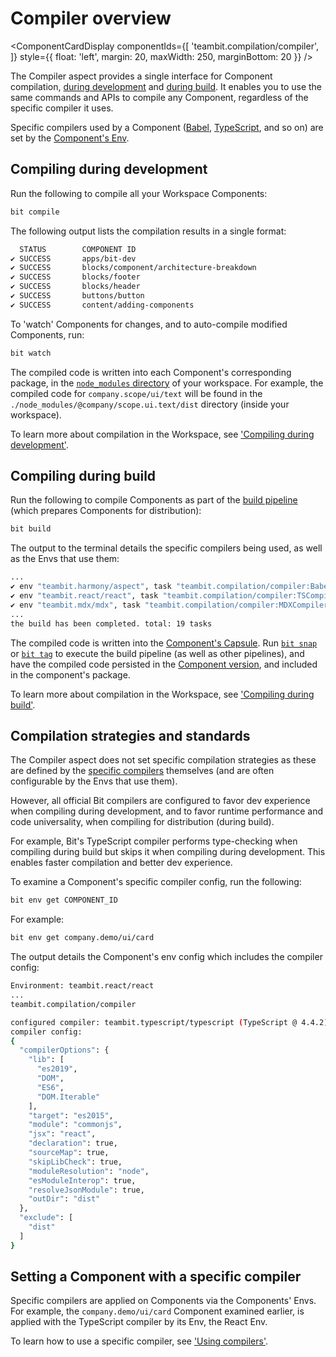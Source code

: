 
# Compiler overview

<ComponentCardDisplay componentIds={[
  'teambit.compilation/compiler',
]} style={{ float: 'left', margin: 20, maxWidth: 250, marginBottom: 20 }} />

The Compiler aspect provides a single interface for Component compilation, [during development](/dev-services-overview/compiler/compiling-during-development) and [during build](/dev-services-overview/compiler/compiling-during-build).
It enables you to use the same commands and APIs to compile any Component, regardless of the specific compiler it uses.

Specific compilers used by a Component ([Babel](https://bit.cloud/teambit/compilation/babel), [TypeScript](https://bit.cloud/teambit/typescript/typescript), and so on) are set by the [Component's Env](/envs/using-envs).

## Compiling during development

Run the following to compile all your Workspace Components:

```bash
bit compile
```

The following output lists the compilation results in a single format:

```bash
  STATUS        COMPONENT ID
✔ SUCCESS       apps/bit-dev
✔ SUCCESS       blocks/component/architecture-breakdown
✔ SUCCESS       blocks/footer
✔ SUCCESS       blocks/header
✔ SUCCESS       buttons/button
✔ SUCCESS       content/adding-components
```

To 'watch' Components for changes, and to auto-compile modified Components, run:

```bash
bit watch
```

The compiled code is written into each Component's corresponding package, in the [`node_modules` directory](/dependencies/node-modules) of your workspace.
For example, the compiled code for `company.scope/ui/text` will be found in the `./node_modules/@company/scope.ui.text/dist` directory (inside your workspace).

To learn more about compilation in the Workspace, see ['Compiling during development'](/dev-services-overview/compiler/compiling-during-development).

## Compiling during build

Run the following to compile Components as part of the [build pipeline](/dev-services-overview/builder/build-pipelines) (which prepares Components for distribution):

```bash
bit build
```

The output to the terminal details the specific compilers being used, as well as the Envs that use them:

```bash
...
✔ env "teambit.harmony/aspect", task "teambit.compilation/compiler:BabelCompiler (compile components for artifact dist)" has completed successfully in 363ms
✔ env "teambit.react/react", task "teambit.compilation/compiler:TSCompiler (compile components for artifact dist)" has completed successfully in 1s
✔ env "teambit.mdx/mdx", task "teambit.compilation/compiler:MDXCompiler (compile components)" has completed successfully in 879ms
...
the build has been completed. total: 19 tasks
```

The compiled code is written into the [Component's Capsule](/components/component-capsules). Run [`bit snap`](/components/snaps) or [`bit tag`](/components/tags) to execute the build pipeline (as well as other pipelines), and have the compiled code persisted in the [Component version](/components/navigating-history), and included in the component's package.

To learn more about compilation in the Workspace, see ['Compiling during build'](/dev-services-overview/compiler/compiling-during-build).

## Compilation strategies and standards

The Compiler aspect does not set specific compilation strategies as these are defined by the [specific compilers](/dev-services-overview/compiler/compiler-overview) themselves (and are often configurable by the Envs that use them).

However, all official Bit compilers are configured to favor dev experience when compiling during development, and to favor runtime performance and code universality, when compiling for distribution (during build).

For example, Bit's TypeScript compiler performs type-checking when compiling during build but skips it when compiling during development.
This enables faster compilation and better dev experience.

To examine a Component's specific compiler config, run the following:

```bash
bit env get COMPONENT_ID
```

For example:

```bash
bit env get company.demo/ui/card
```

The output details the Component's env config which includes the compiler config:

```bash
Environment: teambit.react/react
...
teambit.compilation/compiler

configured compiler: teambit.typescript/typescript (TypeScript @ 4.4.2)
compiler config:
{
  "compilerOptions": {
    "lib": [
      "es2019",
      "DOM",
      "ES6",
      "DOM.Iterable"
    ],
    "target": "es2015",
    "module": "commonjs",
    "jsx": "react",
    "declaration": true,
    "sourceMap": true,
    "skipLibCheck": true,
    "moduleResolution": "node",
    "esModuleInterop": true,
    "resolveJsonModule": true,
    "outDir": "dist"
  },
  "exclude": [
    "dist"
  ]
}

```

## Setting a Component with a specific compiler

Specific compilers are applied on Components via the Components' Envs. For example, the `company.demo/ui/card` Component examined earlier, is applied with
the TypeScript compiler by its Env, the React Env.

To learn how to use a specific compiler, see ['Using compilers'](/dev-services-overview/compiler/using-a-compiler).
